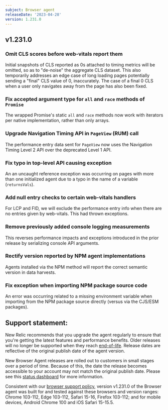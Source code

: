 ```yaml
---
subject: Browser agent
releaseDate: '2023-04-28'
version: 1.231.0
---
```


## v1.231.0

### Omit CLS scores before web-vitals report them
Initial snapshots of CLS reported as 0s attached to timing metrics will be omitted, so as to "de-noise" the aggregate CLS dataset. This also temporarily addresses an edge case of long loading pages potentially sending a "final" CLS value of 0, inaccurately. The case of a final 0 CLS when a user only navigates away from the page has also been fixed.

### Fix accepted argument type for `all` and `race` methods of `Promise`
The wrapped Promise's static `all` and `race` methods now work with iterators per native implementation, rather than only arrays.

### Upgrade Navigation Timing API in `PageView` (RUM) call
The performance entry data sent for `PageView` now uses the Navigation Timing Level 2 API over the deprecated Level 1 API.

### Fix typo in top-level API causing exception
An an uncaught reference exception was occurring on pages with more than one initialized agent due to a typo in the name of a variable (`returnsVals`).

### Add null entry checks to certain web-vitals handlers
For LCP and FID, we will exclude the performance entry info when there are no entries given by web-vitals. This had thrown exceptions.

### Remove previously added console logging measurements
This reverses performance impacts and exceptions introduced in the prior release by serializing console API arguments.

### Rectify version reported by NPM agent implementations
Agents installed via the NPM method will report the correct semantic version in data harvests.

### Fix exception when importing NPM package source code
An error was occurring related to a missing environment variable when importing from the NPM package source directly (versus via the CJS/ESM packages).

## Support statement:
New Relic recommends that you upgrade the agent regularly to ensure that you're getting the latest features and performance benefits. Older releases will no longer be supported when they reach [end-of-life](https://docs.newrelic.com/docs/browser/browser-monitoring/getting-started/browser-agent-eol-policy/). Release dates are reflective of the original publish date of the agent version.

New Browser Agent releases are rolled out to customers in small stages over a period of time. Because of this, the date the release becomes accessible to your account may not match the original publish date. Please see this [status dashboard](https://newrelic.github.io/newrelic-browser-agent-release/) for more information.

Consistent with our [browser support policy](https://docs.newrelic.com/docs/browser/new-relic-browser/getting-started/compatibility-requirements-browser-monitoring/#browser-types), version v1.231.0 of the Browser agent was built for and tested against these browsers and version ranges: Chrome 103-112, Edge 103-112, Safari 15-16, Firefox 103-112; and for mobile devices, Android Chrome 100 and iOS Safari 15-15.5.